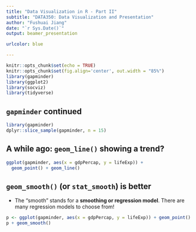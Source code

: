 ```yaml
---
title: "Data Visualization in R - Part II"
subtitle: "DATA350: Data Visualization and Presentation"
author: "Fushuai Jiang"
date: "`r Sys.Date()`"
output: beamer_presentation

urlcolor: blue

---
```


```r
knitr::opts_chunk$set(echo = TRUE)
knitr::opts_chunk$set(fig.align='center', out.width = "85%")
library(gapminder)
library(ggplot2)
library(socviz)
library(tidyverse)
```






## `gapminder` continued


\tiny
```r
library(gapminder)
dplyr::slice_sample(gapminder, n = 15)
```


## A while ago: `geom_line()` showing a trend?


```r
ggplot(gapminder, aes(x = gdpPercap, y = lifeExp)) + 
  geom_point() + geom_line()
```


## `geom_smooth()` (or `stat_smooth`) is better

- The "smooth" stands for a **smoothing or regression model**. There are many regression models to choose from!



```r
p <- ggplot(gapminder, aes(x = gdpPercap, y = lifeExp)) + geom_point()
p + geom_smooth()
```

















